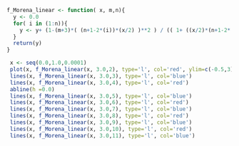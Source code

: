 ```r
f_Morena_linear <- function( x, m,n){
  y <- 0.0
  for( i in (1:n)){
    y <- y+ (1-(m+3)*( (n+1-2*(i))*(x/2) )**2 ) / (( 1+ ((x/2)*(n+1-2*(i)))**2)**(m/2+3))
  }
  return(y)
}
```


```r
 x <- seq(0.0,1.0,0.0001)
 plot(x, f_Morena_linear(x, 3.0,2), type='l', col='red', ylim=c(-0.5,3))
 lines(x, f_Morena_linear(x, 3.0,3), type='l', col='blue')
 lines(x, f_Morena_linear(x, 3.0,4), type='l', col='red')
 abline(h =0.0)
 lines(x, f_Morena_linear(x, 3.0,5), type='l', col='blue')
 lines(x, f_Morena_linear(x, 3.0,6), type='l', col='red')
 lines(x, f_Morena_linear(x, 3.0,7), type='l', col='blue')
 lines(x, f_Morena_linear(x, 3.0,8), type='l', col='red')
 lines(x, f_Morena_linear(x, 3.0,9), type='l', col='blue')
 lines(x, f_Morena_linear(x, 3.0,10), type='l', col='red')
 lines(x, f_Morena_linear(x, 3.0,11), type='l', col='blue')

```
